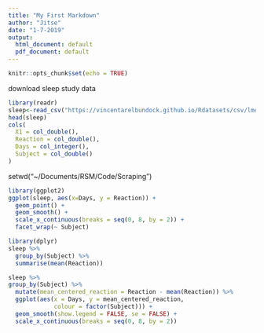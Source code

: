 ```yaml
---
title: "My First Markdown"
author: "Jitse"
date: "1-7-2019"
output:
  html_document: default
  pdf_document: default
---
```


```r
knitr::opts_chunk$set(echo = TRUE)
```

download sleep study data
```r
library(readr)
sleep<-read_csv("https://vincentarelbundock.github.io/Rdatasets/csv/lme4/sleepstudy.csv") 
head(sleep)
cols(
  X1 = col_double(),
  Reaction = col_double(),
  Days = col_integer(),
  Subject = col_double()
)
```

setwd("~/Documents/RSM/Code/Scraping")

```r
library(ggplot2)
ggplot(sleep, aes(x=Days, y = Reaction)) + 
  geom_point() +
  geom_smooth() +
  scale_x_continuous(breaks = seq(0, 8, by = 2)) +
  facet_wrap(~ Subject)
```

```r
library(dplyr)
sleep %>%
  group_by(Subject) %>%
  summarise(mean(Reaction))
```


```r
sleep %>%
group_by(Subject) %>%
  mutate(mean_centered_reaction = Reaction - mean(Reaction)) %>%
  ggplot(aes(x = Days, y = mean_centered_reaction,
             colour = factor(Subject))) + 
  geom_smooth(show.legend = FALSE, se = FALSE) +
  scale_x_continuous(breaks = seq(0, 8, by = 2))
```









